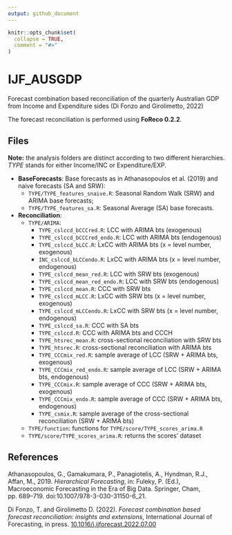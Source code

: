 ```yaml
---
output: github_document
---
```


<!-- README.md is generated from README.Rmd. Please edit that file -->

```r
knitr::opts_chunk$set(
  collapse = TRUE,
  comment = "#>"
)
```

# IJF_AUSGDP

<!-- badges: start -->
<!-- badges: end -->

Forecast combination based reconciliation of the quarterly Australian GDP from Income and Expenditure sides (Di Fonzo and Girolimetto, 2022)

The forecast reconciliation is performed using **FoReco 0.2.2**.

## Files

**Note:** the analysis folders are distinct according to two different hierarchies. _TYPE_ stands for either Income/INC or Expenditure/EXP.

* **BaseForecasts**: Base forecasts as in Athanasopoulos et al. (2019) and naive forecasts (SA and SRW):
  - `TYPE/TYPE_features_snaive.R`: Seasonal Random Walk (SRW) and ARIMA base forecasts;
  - `TYPE/TYPE_features_sa.R`: Seasonal Average (SA) base forecasts.

* **Reconciliation**: 
  - `TYPE/ARIMA`:
    * `TYPE_cslccd_bCCCred.R`: LCC with ARIMA bts (exogenous)
    * `TYPE_cslccd_bCCCred_endo.R`: LCC with ARIMA bts (endogenous)
    * `TYPE_cslccd_bLCC.R`: LxCC with ARIMA bts (x = level number, exogenous)
    * `INC_cslccd_bLCCendo.R`: LxCC with ARIMA bts (x = level number, endogenous)
    * `TYPE_cslccd_mean_red.R`: LCC with SRW bts (exogenous)
    * `TYPE_cslccd_mean_red_endo.R`: LCC with SRW bts (endogenous)
    * `TYPE_cslccd_mean.R`: CCC with SRW bts
    * `TYPE_cslccd_mLCC.R`: LxCC with SRW bts (x = level number, exogenous)
    * `TYPE_cslccd_mLCCendo.R`: LxCC with SRW bts (x = level number, endogenous)
    * `TYPE_cslccd_sa.R`: CCC with SA bts
    * `TYPE_cslccd.R`: CCC with ARIMA bts and CCCH
    * `TYPE_htsrec_mean.R`: cross-sectional reconciliation with SRW bts
    * `TYPE_htsrec.R`: cross-sectional reconciliation with ARIMA bts
    * `TYPE_CCCmix_red.R`: sample average of LCC (SRW + ARIMA bts, exogenous)
    * `TYPE_CCCmix_red_endo.R`: sample average of LCC (SRW + ARIMA bts, endogenous)
    * `TYPE_CCCmix.R`: sample average of CCC (SRW + ARIMA bts, exogenous)
    * `TYPE_CCCmix_endo.R`: sample average of CCC (SRW + ARIMA bts, endogenous)
    * `TYPE_csmix.R`: sample average of the cross-sectional reconciliation (SRW + ARIMA bts)
  - `TYPE/function`: functions for `TYPE/score/TYPE_scores_arima.R` 
  - `TYPE/score/TYPE_scores_arima.R`: returns the scores' dataset

## References
Athanasopoulos, G., Gamakumara, P., Panagiotelis, A., Hyndman, R.J., Affan, M., 2019. _Hierarchical Forecasting_, in: Fuleky, P. (Ed.), Macroeconomic Forecasting in the Era of Big Data. Springer, Cham, pp. 689–719. doi:10.1007/978-3-030-31150-6_21.

Di Fonzo, T. and Girolimetto D. (2022). _Forecast combination based forecast reconciliation: insights and extensions_, International Journal of Forecasting, in press. [10.1016/j.ijforecast.2022.07.00](https://doi.org/10.1016/j.ijforecast.2022.07.001)